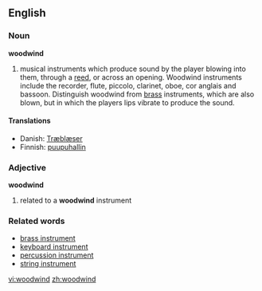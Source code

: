 ==English==
===Noun===
'''woodwind'''
# musical instruments which produce sound by the player blowing into them, through a [[reed]], or across an opening. Woodwind instruments include the recorder, flute, piccolo, clarinet, oboe, cor anglais and bassoon. Distinguish woodwind from [[brass]] instruments, which are also blown, but in which the players lips vibrate to produce the sound.

====Translations====
*Danish: [[Træblæser]]
*Finnish: [[puupuhallin]]

===Adjective===
'''woodwind'''
# related to a '''woodwind''' instrument

===Related words===
*[[brass instrument]]
*[[keyboard instrument]]
*[[percussion instrument]]
*[[string instrument]]

[[vi:woodwind]]
[[zh:woodwind]]